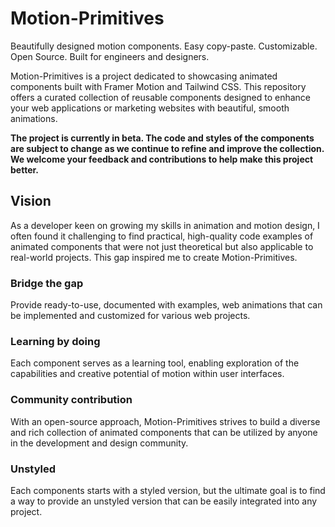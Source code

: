# Motion-Primitives

Beautifully designed motion components. Easy copy-paste. Customizable. Open Source. Built for engineers and designers.

Motion-Primitives is a project dedicated to showcasing animated components built with Framer Motion and Tailwind CSS. This repository offers a curated collection of reusable components designed to enhance your web applications or marketing websites with beautiful, smooth animations.

**The project is currently in beta. The code and styles of the components are subject to change as we continue to refine and improve the collection. We welcome your feedback and contributions to help make this project better.**

## Vision

As a developer keen on growing my skills in animation and motion design, I often found it challenging to find practical, high-quality code examples of animated components that were not just theoretical but also applicable to real-world projects. This gap inspired me to create Motion-Primitives.

### Bridge the gap

Provide ready-to-use, documented with examples, web animations that can be implemented and customized for various web projects.

### Learning by doing

Each component serves as a learning tool, enabling exploration of the capabilities and creative potential of motion within user interfaces.

### Community contribution

With an open-source approach, Motion-Primitives strives to build a diverse and rich collection of animated components that can be utilized by anyone in the development and design community.

### Unstyled

Each components starts with a styled version, but the ultimate goal is to find a way to provide an unstyled version that can be easily integrated into any project.
